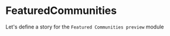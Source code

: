 
<Meta title="Modules|FeaturedCommunities" component={FeaturedCommunities}/>

# FeaturedCommunities
Let's define a story for the `Featured Communities preview` module

<Preview>
  <Story name="Featured Communities preview module">
    <Box
        sx={{
          borderRadius: '6px',
          background: '#fff',
          width: '600px',
          margin: '0 auto'
        }}
        p={2}
      >
        <FeaturedCommunities {...getFeaturedCommunitiesProps()} />
    </Box>  
  </Story>
</Preview>